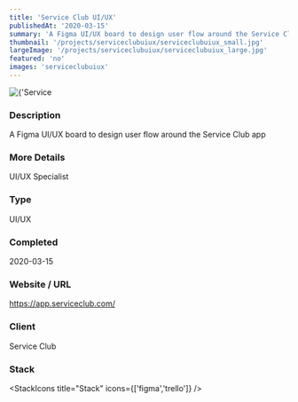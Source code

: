 ```yaml
---
title: 'Service Club UI/UX'
publishedAt: '2020-03-15'
summary: 'A Figma UI/UX board to design user flow around the Service Club app'
thumbnail: '/projects/serviceclubuiux/serviceclubuiux_small.jpg'
largeImage: '/projects/serviceclubuiux/serviceclubuiux_large.jpg'
featured: 'no'
images: 'serviceclubuiux'
---
```


<div className="relative w-full h-[400px] sm:h-[600px] md:h-[760px] lg:h-[920px]">
  <Image
    alt={'Service Club UI/UX'}
    src={'/projects/serviceclubuiux/serviceclubuiux.jpg'}
    sizes="(max-width: 640px) 100%, 100%"
    fill={true}
    priority
    style={{
      objectFit: 'contain'
    }}
  />
</div>

### Description

A Figma UI/UX board to design user flow around the Service Club app

### More Details

UI/UX Specialist

### Type

UI/UX


### Completed
2020-03-15

### Website / URL
https://app.serviceclub.com/

### Client
Service Club

### Stack

<StackIcons
  title="Stack"
  icons={['figma','trello']}
  />
